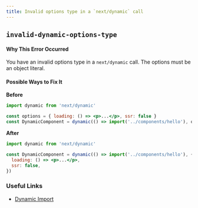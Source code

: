```yaml
---
title: Invalid options type in a `next/dynamic` call
---
```


## `invalid-dynamic-options-type`

#### Why This Error Occurred

You have an invalid options type in a `next/dynamic` call. The options must be an object literal.

#### Possible Ways to Fix It

**Before**

```jsx filename="example.js"
import dynamic from 'next/dynamic'

const options = { loading: () => <p>...</p>, ssr: false }
const DynamicComponent = dynamic(() => import('../components/hello'), options)
```

**After**

```jsx filename="example.js"
import dynamic from 'next/dynamic'

const DynamicComponent = dynamic(() => import('../components/hello'), {
  loading: () => <p>...</p>,
  ssr: false,
})
```

### Useful Links

- [Dynamic Import](/docs/advanced-features/dynamic-import)
